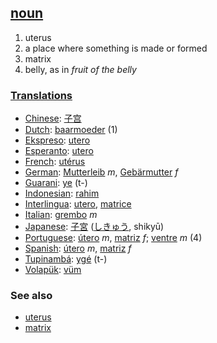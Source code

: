 == [[noun]] == 
# uterus
# a place where something is made or formed
# matrix
# belly, as in ''fruit of the belly''

=== [[Translations]] === 
* [[Chinese]]: [[子宫]]
* [[Dutch]]: [[baarmoeder]] (1)
* [[Ekspreso]]: [[utero]]
* [[Esperanto]]: [[utero]]
* [[French]]: [[utérus]] 
* [[German]]: [[Mutterleib]] ''m'', [[Gebärmutter]] ''f''
* [[Guarani]]: [[ye]] (t-)
* [[Indonesian]]: [[rahim]]
* [[Interlingua]]: [[utero]], [[matrice]]
* [[Italian]]: [[grembo]] ''m''
* [[Japanese]]: [[子宮]] ([[しきゅう]], shikyū)
* [[Portuguese]]: [[útero]] ''m'', [[matriz]] ''f''; [[ventre]] ''m'' (4)
* [[Spanish]]: [[útero]] ''m'', [[matriz]] ''f''
* [[Tupinambá]]: [[ygé]] (t-)
* [[Volapük]]: [[vüm]]

=== See also ===
*[[uterus]]
*[[matrix]]